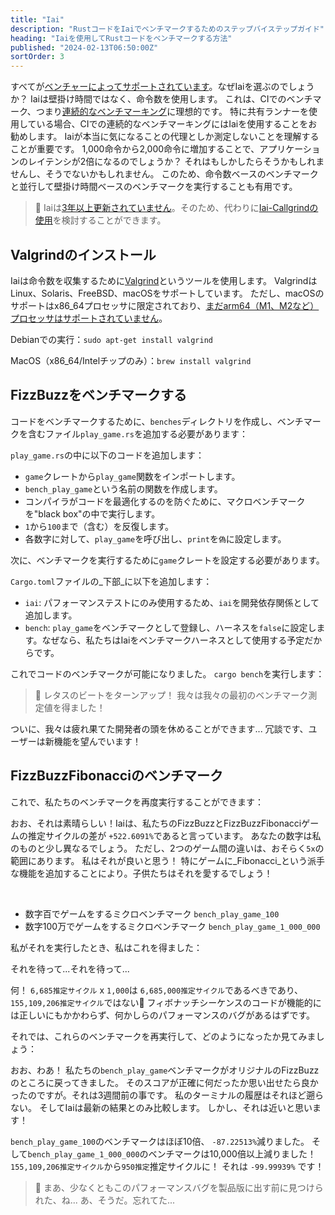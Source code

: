 ```yaml
---
title: "Iai"
description: "RustコードをIaiでベンチマークするためのステップバイステップガイド"
heading: "Iaiを使用してRustコードをベンチマークする方法"
published: "2024-02-13T06:50:00Z"
sortOrder: 3
---
```



<Benchmarking />

<FizzBuzzRust />

<StepByStepRust />

<MicroVsMacro />

<BenchmarkingRust />

すべてが[ベンチャーによってサポートされています](/ja/docs/explanation/adapters/)。なぜIaiを選ぶのでしょうか？
Iaiは壁掛け時間ではなく、命令数を使用します。
これは、CIでのベンチマーク、つまり[連続的なベンチマーキング](/ja/docs/explanation/continuous-benchmarking/)に理想的です。
特に共有ランナーを使用している場合、CIでの連続的なベンチマーキングにはIaiを使用することをお勧めします。
Iaiが本当に気になることの代理としか測定しないことを理解することが重要です。
1,000命令から2,000命令に増加することで、アプリケーションのレイテンシが2倍になるのでしょうか？
それはもしかしたらそうかもしれませんし、そうでないかもしれません。
このため、命令数ベースのベンチマークと並行して壁掛け時間ベースのベンチマークを実行することも有用です。

> 🐰 Iaiは[3年以上更新されていません](https://github.com/bheisler/iai/commits/main/)。そのため、代わりに[Iai-Callgrindの使用](/ja/docs/explanation/adapters/#-rust-iai-callgrind)を検討することができます。

## Valgrindのインストール

Iaiは命令数を収集するために[Valgrind](https://valgrind.org/)というツールを使用します。
ValgrindはLinux、Solaris、FreeBSD、macOSをサポートしています。
ただし、macOSのサポートはx86_64プロセッサに限定されており、[まだarm64（M1、M2など）プロセッサはサポートされていません](https://github.com/LouisBrunner/valgrind-macos/issues/56)。

Debianでの実行：`sudo apt-get install valgrind`

MacOS（x86_64/Intelチップのみ）：`brew install valgrind`

<FizzBuzzRefactor />

## FizzBuzzをベンチマークする

コードをベンチマークするために、`benches`ディレクトリを作成し、ベンチマークを含むファイル`play_game.rs`を追加する必要があります：

<GameBenchesTree />

`play_game.rs`の中に以下のコードを追加します：

<FizzBuzzRefactorBenchesCode />

- `game`クレートから`play_game`関数をインポートします。
- `bench_play_game`という名前の関数を作成します。
- コンパイラがコードを最適化するのを防ぐために、マクロベンチマークを"black box"の中で実行します。
- `1`から`100`まで（含む）を反復します。
- 各数字に対して、`play_game`を呼び出し、`print`を`偽`に設定します。

次に、ベンチマークを実行するために`game`クレートを設定する必要があります。

`Cargo.toml`ファイルの_下部_に以下を追加します：

<GameCargoToml />

- `iai`: パフォーマンステストにのみ使用するため、`iai`を開発依存関係として追加します。
- `bench`: `play_game`をベンチマークとして登録し、ハーネスを`false`に設定します。なぜなら、私たちはIaiをベンチマークハーネスとして使用する予定だからです。

これでコードのベンチマークが可能になりました。 `cargo bench`を実行します：

<BenchPlayGameOutput />

>🐰 レタスのビートをターンアップ！ 我々は我々の最初のベンチマーク測定値を得ました！

ついに、我々は疲れ果てた開発者の頭を休めることができます...
冗談です、ユーザーは新機能を望んでいます！

<FizzBuzzFibonacciRust>
  <PlayGameRustCode />
</FizzBuzzFibonacciRust>

## FizzBuzzFibonacciのベンチマーク

これで、私たちのベンチマークを再度実行することができます：

<BenchPlayGameFibonacciOutput />

おお、それは素晴らしい！Iaiは、私たちのFizzBuzzとFizzBuzzFibonacciゲームの推定サイクルの差が `+522.6091%`であると言っています。
あなたの数字は私のものと少し異なるでしょう。
ただし、2つのゲーム間の違いは、おそらく`5x`の範囲にあります。
私はそれが良いと思う！ 特にゲームに_Fibonacci_という派手な機能を追加することにより。子供たちはそれを愛するでしょう！

<FizzBuzzFibonacciOpenRust>
  <FizzBuzzFibonacciOpenRustCode />
</FizzBuzzFibonacciOpenRust>

<TheEnd />

<br />

<OnFire />

<BenchPlayGameOnFireCode />

- 数字百でゲームをするミクロベンチマーク `bench_play_game_100`
- 数字100万でゲームをするミクロベンチマーク `bench_play_game_1_000_000`

私がそれを実行したとき、私はこれを得ました：

<BenchPlayGameOnFireOutputStart />

それを待って...それを待って...

<BenchPlayGameOnFireOutput />

何！ `6,685推定サイクル` x `1,000`は `6,685,000推定サイクル`であるべきであり、 `155,109,206推定サイクル`ではない🤯
フィボナッチシーケンスのコードが機能的には正しいにもかかわらず、何かしらのパフォーマンスのバグがあるはずです。

<FizzBuzzFibonacciFixRust />

それでは、これらのベンチマークを再実行して、どのようになったか見てみましょう：

<BenchPlayGameFixOutput />

おお、わあ！ 私たちの`bench_play_game`ベンチマークがオリジナルのFizzBuzzのところに戻ってきました。
そのスコアが正確に何だったか思い出せたら良かったのですが。それは3週間前の事です。
私のターミナルの履歴はそれほど遡らない。
そしてIaiは最新の結果とのみ比較します。
しかし、それは近いと思います！

`bench_play_game_100`のベンチマークはほぼ10倍、 `-87.22513%`減りました。
そして`bench_play_game_1_000_000`のベンチマークは10,000倍以上減りました！ `155,109,206推定サイクル`から`950推定`推定サイクルに！
それは `-99.99939%` です！

> 🐰 まあ、少なくともこのパフォーマンスバグを製品版に出す前に見つけられた、ね... あ、そうだ。忘れてた...

<CatchInCi />

<CatchInCiOutput />

<CatchInCiPlot />

<CatchInCiPlotRustBench title="Iaiを使用してRustベンチマークの方法" />

<BencherFooter />
